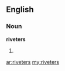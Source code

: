 ==English==

===Noun===
'''riveters'''

# {{plural of|[[riveter]]}}

[[ar:riveters]]
[[my:riveters]]